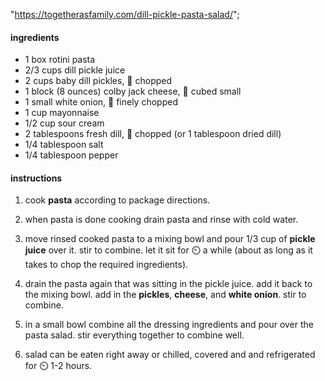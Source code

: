   "https://togetherasfamily.com/dill-pickle-pasta-salad/";

#### ingredients

- 1 box rotini pasta
- 2/3 cups dill pickle juice
- 2 cups baby dill pickles, 🔪 chopped
- 1 block (8 ounces) colby jack cheese, 🔪 cubed small
- 1 small white onion, 🔪 finely chopped
- 1 cup mayonnaise
- 1/2 cup sour cream
- 2 tablespoons fresh dill, 🔪 chopped (or 1 tablespoon dried dill)
- 1/4 tablespoon salt
- 1/4 tablespoon pepper

#### instructions

1. cook **pasta** according to package directions.

1. when pasta is done cooking drain pasta and rinse with cold water.

1. move rinsed cooked pasta to a mixing bowl and pour 1/3 cup of **pickle juice** over it. stir to combine. let it sit for ⏲️ a while (about as long as it takes to chop the required ingredients).

1. drain the pasta again that was sitting in the pickle juice. add it back to the mixing bowl. add in the **pickles**, **cheese**, and **white onion**. stir to combine.

1. in a small bowl combine all the dressing ingredients and pour over the pasta salad. stir everything together to combine well.

1. salad can be eaten right away or chilled, covered and and refrigerated for ⏲️ 1-2 hours.
